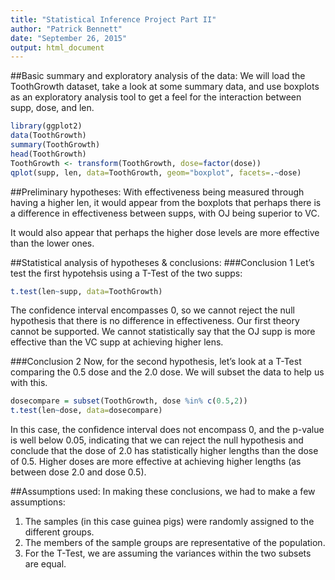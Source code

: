 ```yaml
---
title: "Statistical Inference Project Part II"
author: "Patrick Bennett"
date: "September 26, 2015"
output: html_document
---
```


##Basic summary and exploratory analysis of the data:
We will load the ToothGrowth dataset, take a look at some summary data, and use boxplots as an exploratory analysis tool to get a feel for the interaction between supp, dose, and len.

```r
library(ggplot2)
data(ToothGrowth)
summary(ToothGrowth)
head(ToothGrowth)
ToothGrowth <- transform(ToothGrowth, dose=factor(dose))
qplot(supp, len, data=ToothGrowth, geom="boxplot", facets=.~dose)
```

##Preliminary hypotheses:
With effectiveness being measured through having a higher len, it would appear from the boxplots that perhaps there is a difference in effectiveness between supps, with OJ being superior to VC. 

It would also appear that perhaps the higher dose levels are more effective than the lower ones.


##Statistical analysis of hypotheses & conclusions:
###Conclusion 1
Let's test the first hypotehsis using a T-Test of the two supps:

```r
t.test(len~supp, data=ToothGrowth)
```

The confidence interval encompasses 0, so we cannot reject the null hypothesis that there is no difference in effectiveness. Our first theory cannot be supported. We cannot statistically say that the OJ supp is more effective than the VC supp at achieving higher lens. 

###Conclusion 2
Now, for the second hypothesis, let's look at a T-Test comparing the 0.5 dose and the 2.0 dose. We will subset the data to help us with this.

```r
dosecompare = subset(ToothGrowth, dose %in% c(0.5,2))
t.test(len~dose, data=dosecompare)
```

In this case, the confidence interval does not encompass 0, and the p-value is well below 0.05, indicating that we can reject the null hypothesis and conclude that the dose of 2.0 has statistically higher lengths than the dose of 0.5. Higher doses are more effective at achieving higher lengths (as between dose 2.0 and dose 0.5).

##Assumptions used:
In making these conclusions, we had to make a few assumptions:

1. The samples (in this case guinea pigs) were randomly assigned to the different groups.
2. The members of the sample groups are representative of the population.
3. For the T-Test, we are assuming the variances within the two subsets are equal.
